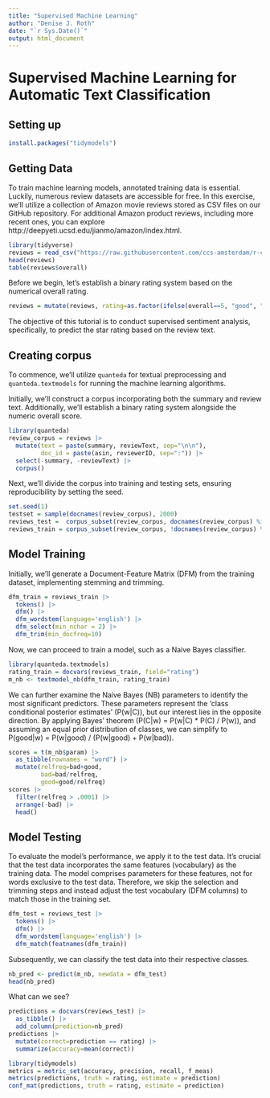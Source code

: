 ```yaml
---
title: "Supervised Machine Learning"
author: "Denise J. Roth"
date: "`r Sys.Date()`"
output: html_document
---
```


# Supervised Machine Learning for Automatic Text Classification

## Setting up 
```r
install.packages("tidymodels")
```


## Getting Data 

To train machine learning models, annotated training data is essential. Luckily, numerous review datasets are accessible for free. In this exercise, we'll utilize a collection of Amazon movie reviews stored as CSV files on our GitHub repository. For additional Amazon product reviews, including more recent ones, you can explore http://deepyeti.ucsd.edu/jianmo/amazon/index.html.


```r
library(tidyverse)
reviews = read_csv("https://raw.githubusercontent.com/ccs-amsterdam/r-course-material/master/data/reviews2.csv")
head(reviews)
table(reviews$overall)
```


Before we begin, let's establish a binary rating system based on the numerical overall rating.

```r
reviews = mutate(reviews, rating=as.factor(ifelse(overall==5, "good", "bad")))
```

The objective of this tutorial is to conduct supervised sentiment analysis, specifically, to predict the star rating based on the review text.


## Creating corpus

To commence, we'll utilize ```quanteda``` for textual preprocessing and ```quanteda.textmodels``` for running the machine learning algorithms.

Initially, we'll construct a corpus incorporating both the summary and review text. Additionally, we'll establish a binary rating system alongside the numeric overall score.

```r
library(quanteda)
review_corpus = reviews |> 
  mutate(text = paste(summary, reviewText, sep="\n\n"),
         doc_id = paste(asin, reviewerID, sep=":")) |>
  select(-summary, -reviewText) |>
  corpus()
```

Next, we'll divide the corpus into training and testing sets, ensuring reproducibility by setting the seed.

```r
set.seed(1)
testset = sample(docnames(review_corpus), 2000)
reviews_test =  corpus_subset(review_corpus, docnames(review_corpus) %in% testset)
reviews_train = corpus_subset(review_corpus, !docnames(review_corpus) %in% testset)
```

## Model Training

Initially, we'll generate a Document-Feature Matrix (DFM) from the training dataset, implementing stemming and trimming.

```r
dfm_train = reviews_train |> 
  tokens() |>
  dfm() |> 
  dfm_wordstem(language='english') |>
  dfm_select(min_nchar = 2) |>
  dfm_trim(min_docfreq=10)
```

Now, we can proceed to train a model, such as a Naive Bayes classifier.

```r
library(quanteda.textmodels)
rating_train = docvars(reviews_train, field="rating")
m_nb <- textmodel_nb(dfm_train, rating_train)
```

We can further examine the Naive Bayes (NB) parameters to identify the most significant predictors. These parameters represent the 'class conditional posterior estimates' (P(w|C)), but our interest lies in the opposite direction. By applying Bayes’ theorem (P(C|w) = P(w|C) * P(C) / P(w)), and assuming an equal prior distribution of classes, we can simplify to P(good|w) = P(w|good) / (P(w|good) + P(w|bad)).

```r
scores = t(m_nb$param) |> 
  as_tibble(rownames = "word") |> 
  mutate(relfreq=bad+good,
         bad=bad/relfreq,
         good=good/relfreq) 
scores |>
  filter(relfreq > .0001) |>
  arrange(-bad) |>
  head()
```

## Model Testing

To evaluate the model's performance, we apply it to the test data. It's crucial that the test data incorporates the same features (vocabulary) as the training data. The model comprises parameters for these features, not for words exclusive to the test data. Therefore, we skip the selection and trimming steps and instead adjust the test vocabulary (DFM columns) to match those in the training set.

```r
dfm_test = reviews_test |> 
  tokens() |>
  dfm() |> 
  dfm_wordstem(language='english') |>
  dfm_match(featnames(dfm_train))
```

Subsequently, we can classify the test data into their respective classes.

```r
nb_pred <- predict(m_nb, newdata = dfm_test)
head(nb_pred)
```

What can we see?

```r
predictions = docvars(reviews_test) |>
  as_tibble() |>
  add_column(prediction=nb_pred)
predictions |> 
  mutate(correct=prediction == rating) |>
  summarize(accuracy=mean(correct))
```


```r
library(tidymodels)
metrics = metric_set(accuracy, precision, recall, f_meas)
metrics(predictions, truth = rating, estimate = prediction)
conf_mat(predictions, truth = rating, estimate = prediction)
```






